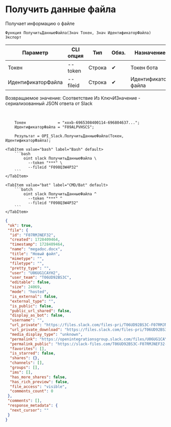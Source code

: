 ﻿---
sidebar_position: 3
description: Получить данные файла и другие функции для работы с Slack в Открытом пакете интеграций - бесплатной open-source библиотеке интеграций для 1С:Предприятие 8, OneScript и CLI
keywords: [1C, 1С, 1С:Предприятие, 1С:Предприятие 8.3, API, Интеграция, Сервисы, Обмен, OneScript, CLI, Slack]
---


# Получить данные файла
 Получает информацию о файле



`Функция ПолучитьДанныеФайла(Знач Токен, Знач ИдентификаторФайла) Экспорт`

  | Параметр | CLI опция | Тип | Обяз. | Назначение |
  |-|-|-|-|-|
  | Токен | --token | Строка | &#x2714; | Токен бота |
  | ИдентификаторФайла | --fileid | Строка | &#x2714; | Идентификатор файла |

  
  Возвращаемое значение:   Соответствие Из КлючИЗначение - сериализованный JSON ответа от Slack

<br/>




```bsl title="Пример использования для 1С:Предприятие/OneScript"
    Токен              = "xoxb-6965308400114-696804637...";
    ИдентификаторФайла = "F09ALPVHSCS";

    Результат = OPI_Slack.ПолучитьДанныеФайла(Токен, ИдентификаторФайла);
```
    

 <Tabs>
  
    <TabItem value="bash" label="Bash" default>
        ```bash
            oint slack ПолучитьДанныеФайла \
              --token "***" \
              --fileid "F098Q3W4P32"
        ```
    </TabItem>
  
    <TabItem value="bat" label="CMD/Bat" default>
        ```batch
            oint slack ПолучитьДанныеФайла ^
              --token "***" ^
              --fileid "F098Q3W4P32"
        ```
    </TabItem>
</Tabs>


```json title="Результат"
{
 "ok": true,
 "file": {
  "id": "F07RMJNEF32",
  "created": 1728409464,
  "timestamp": 1728409464,
  "name": "megadoc.docx",
  "title": "Новый файл",
  "mimetype": "",
  "filetype": "",
  "pretty_type": "",
  "user": "U06UG1CAYH2",
  "user_team": "T06UD92BS3C",
  "editable": false,
  "size": 24069,
  "mode": "hosted",
  "is_external": false,
  "external_type": "",
  "is_public": false,
  "public_url_shared": false,
  "display_as_bot": false,
  "username": "",
  "url_private": "https://files.slack.com/files-pri/T06UD92BS3C-F07RMJNEF32/megadoc.docx",
  "url_private_download": "https://files.slack.com/files-pri/T06UD92BS3C-F07RMJNEF32/download/megadoc.docx",
  "media_display_type": "unknown",
  "permalink": "https://openintegrationsgroup.slack.com/files/U06UG1CAYH2/F07RMJNEF32/megadoc.docx",
  "permalink_public": "https://slack-files.com/T06UD92BS3C-F07RMJNEF32-40bbd2cc47",
  "favorites": [],
  "is_starred": false,
  "shares": {},
  "channels": [],
  "groups": [],
  "ims": [],
  "has_more_shares": false,
  "has_rich_preview": false,
  "file_access": "visible",
  "comments_count": 0
 },
 "comments": [],
 "response_metadata": {
  "next_cursor": ""
 }
}
```
